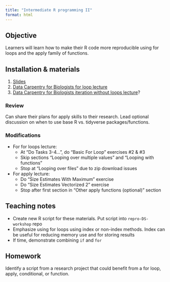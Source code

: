 ```yaml
---
title: "Intermediate R programming II"
format: html
---
```


## Objective

Learners will learn how to make their R code more reproducible using for loops and the apply family of functions.

## Installation & materials

1.  [Slides](https://docs.google.com/presentation/d/1SbLl55PzVloqdapmMiLlbRNFE1xTVZNqtZ9UFt-evxg/edit#slide=id.p)
2.  [Data Carpentry for Biologists for loop lecture](https://datacarpentry.org/semester-biology/materials/for-loops-R/) <!--# switch to R4DS chapter on iteration? -->
3.  [Data Carpentry for Biologists iteration without loops lecture](https://datacarpentry.org/semester-biology/materials/iteration-without-loops-R/)? <!--# switch to R4DS chapter? -->

### Review

Can share their plans for apply skills to their research. Lead optional discussion on when to use base R vs. tidyverse packages/functions.

### Modifications

-   For for loops lecture:
    -   At "Do Tasks 3-4...", do "Basic For Loop" exercises #2 & #3
    -   Skip sections "Looping over multiple values" and "Looping with functions"
    -   Stop at "Looping over files" due to zip download issues
-   For apply lecture:
    -   Do "Size Estimates With Maximum" exercise
    -   Do "Size Estimates Vectorized 2" exercise
    -   Stop after first section in "Other apply functions (optional)" section

## Teaching notes

-   Create new R script for these materials. Put script into `repro-DS-workshop` repo
-   Emphasize using for loops using index or non-index methods. Index can be useful for reducing memory use and for storing results
-   If time, demonstrate combining `if` and `for`

## Homework

Identify a script from a research project that could benefit from a for loop, apply, conditional, or function.
